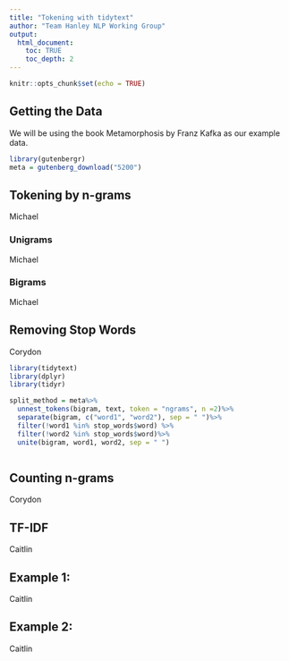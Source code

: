 ```yaml
---
title: "Tokening with tidytext"
author: "Team Hanley NLP Working Group"
output:
  html_document:
    toc: TRUE
    toc_depth: 2
---
```


```r
knitr::opts_chunk$set(echo = TRUE)
```

## Getting the Data

We will be using the book Metamorphosis by Franz Kafka as our example data. 

```r
library(gutenbergr)
meta = gutenberg_download("5200")

```
## Tokening by n-grams
Michael

### Unigrams
Michael

### Bigrams
Michael

## Removing Stop Words
Corydon
```r
library(tidytext)
library(dplyr)
library(tidyr)

split_method = meta%>%
  unnest_tokens(bigram, text, token = "ngrams", n =2)%>%
  separate(bigram, c("word1", "word2"), sep = " ")%>%
  filter(!word1 %in% stop_words$word) %>%
  filter(!word2 %in% stop_words$word)%>%
  unite(bigram, word1, word2, sep = " ")



```
## Counting n-grams
Corydon 

## TF-IDF
Caitlin

## Example 1:

Caitlin

## Example 2:

Caitlin